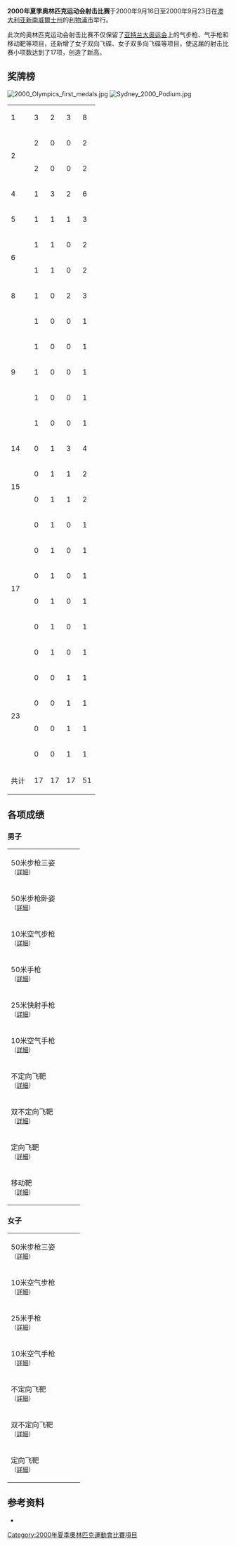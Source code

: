 {{2000年夏季奥林匹克运动会射击比赛}}
'''2000年夏季奥林匹克运动会射击比赛'''于2000年9月16日至2000年9月23日在[[澳大利亚|澳大利亚]][[新南威爾士州|新南威爾士州]]的[[利物浦市_(新南威尔士州)|利物浦市]]举行。

此次的奥林匹克运动会射击比赛不仅保留了[[1996年夏季奥林匹克运动会|亚特兰大奥运会]]上的气步枪、气手枪和移动靶等项目，还新增了女子双向飞碟、女子双多向飞碟等项目，使这届的射击比赛小项数达到了17项，创造了新高。

==奖牌榜==
[[Image:2000_Olympics_first_medals.jpg|thumb]]
[[Image:Sydney_2000_Podium.jpg|thumb]]

{|{{RankedMedalTable}}
|-
|1||align=left|{{flagIOCteam|CHN|2000年夏季}}||3||2||3||8
|-
|rowspan=2|2||align=left|{{flagIOCteam|BUL|2000年夏季}}||2||0||0||2
|-
             |align=left|{{flagIOCteam|SWE|2000年夏季}}||2||0||0||2
|-
|4||align=left|{{flagIOCteam|RUS|2000年夏季}}||1||3||2||6
|-
|5||align=left|{{flagIOCteam|AUS|2000年夏季}}||1||1||1||3
|-
|rowspan=2|6||align=left|{{flagIOCteam|FRA|2000年夏季}}||1||1||0||2
|-
             |align=left|{{flagIOCteam|GBR|2000年夏季}}||1||1||0||2
|-
|8||align=left|{{flagIOCteam|USA|2000年夏季}}||1||0||2||3
|-
|rowspan=5|9||align=left|{{flagIOCteam|AZE|2000年夏季}}||1||0||0||1
|-
             |align=left|{{flagIOCteam|LTU|2000年夏季}}||1||0||0||1
|-
             |align=left|{{flagIOCteam|POL|2000年夏季}}||1||0||0||1
|-
             |align=left|{{flagIOCteam|SLO|2000年夏季}}||1||0||0||1
|-
             |align=left|{{flagIOCteam|UKR|2000年夏季}}||1||0||0||1
|-
|14||align=left|{{flagIOCteam|BLR|2000年夏季}}||0||1||3||4
|-
|rowspan=2|15||align=left|{{flagIOCteam|CZE|2000年夏季}}||0||1||1||2
|-
              |align=left|{{flagIOCteam|ITA|2000年夏季}}||0||1||1||2
|-
|rowspan=6|17||align=left|{{flagIOCteam|DEN|2000年夏季}}||0||1||0||1
|-
              |align=left|{{flagIOCteam|FIN|2000年夏季}}||0||1||0||1
|-
              |align=left|{{flagIOCteam|KOR|2000年夏季}}||0||1||0||1
|-
              |align=left|{{flagIOCteam|MDA|2000年夏季}}||0||1||0||1
|-
              |align=left|{{flagIOCteam|SUI|2000年夏季}}||0||1||0||1
|-
              |align=left|{{flagIOCteam|YUG|2000年夏季}}||0||1||0||1
|-
|rowspan=4|23||align=left|{{flagIOCteam|HUN|2000 年夏季}}||0||0||1||1
|-
              |align=left|{{flagIOCteam|NOR|2000年夏季}}||0||0||1||1
|-
              |align=left|{{flagIOCteam|KUW|2000年夏季}}||0||0||1||1
|-
              |align=left|{{flagIOCteam|ROU|2000年夏季}}||0||0||1||1
|-
!colspan=2|共计||17||17||17||51
|}

==各项成绩==
===男子===
{| {{MedalistTable|type=项目}}
|-
| 50米步枪三姿<br><small>（[[2000年夏季奥林匹克运动会射击比赛－男子50米步枪三姿|詳細]]）</small>
| {{flagIOCmedalist|[[莱蒙德·德贝维奇|莱蒙德·德贝维奇]]|SLO|2000年夏季}}
| {{flagIOCmedalist|[[尤哈·希尔维|尤哈·希尔维]]|FIN|2000年夏季}}
| {{flagIOCmedalist|[[哈拉尔德·斯登瓦格|哈拉尔德·斯登瓦格]]|NOR|2000年夏季}}
|-
| 50米步枪卧姿 <br><small>（[[2000年夏季奥林匹克运动会射击比赛－男子50米步枪卧姿|詳細]]）</small>
| {{flagIOCmedalist|[[约纳斯·埃德曼|约纳斯·埃德曼]]|SWE|2000年夏季}}
| {{flagIOCmedalist|[[托尔本·格里梅尔|托尔本·格里梅尔]]|DEN|2000年夏季}}
| {{flagIOCmedalist|[[谢尔盖·马尔蒂诺夫|谢尔盖·马尔蒂诺夫]]|BLR|2000年夏季}}
|-
| 10米空气步枪<br><small>（[[2000年夏季奥林匹克运动会射击比赛－男子10米空气步枪|詳細]]）</small>
| {{flagIOCmedalist|[[蔡亚林|蔡亚林]]|CHN|2000年夏季}}
| {{flagIOCmedalist|[[阿尔特姆·哈吉比科夫|阿尔特姆·哈吉比科夫]]|RUS|2000年夏季}}
| {{flagIOCmedalist|[[叶夫根尼·阿伦尼科夫|叶夫根尼·阿伦尼科夫]]|RUS|2000年夏季}}
|-
| 50米手枪 <br><small>（[[2000年夏季奥林匹克运动会射击比赛－男子50米手枪|詳細]]）</small>
| {{flagIOCmedalist|[[塔纽·基里亚科夫|塔纽·基里亚科夫]]|BUL|2000年夏季}}
| {{flagIOCmedalist|[[伊戈尔·巴辛斯基|伊戈尔·巴辛斯基]]|BLR|2000年夏季}}
| {{flagIOCmedalist|[[马丁·滕克|马丁·滕克]]|CZE|2000年夏季}}
|-
| 25米快射手枪<br><small>（[[2000年夏季奥林匹克运动会射击比赛－男子25米快射手枪|詳細]]）</small>
| {{flagIOCmedalist|[[谢尔盖·阿里费伦科|谢尔盖·阿里费伦科]]|RUS|2000年夏季}}
| {{flagIOCmedalist|[[米切尔·安塞尔梅特|米切尔·安塞尔梅特]]|SUI|2000年夏季}}
| {{flagIOCmedalist|[[尤利安·拉伊恰|尤利安·拉伊恰]]|ROU|2000年夏季}}
|-
| 10米空气手枪 <br><small>（[[2000年夏季奥林匹克运动会射击比赛－男子10米空气手枪|詳細]]）</small>
| {{flagIOCmedalist|[[弗兰克·迪穆兰|弗兰克·迪穆兰]]|FRA|2000年夏季}}
| {{flagIOCmedalist|[[王义夫|王义夫]]|CHN|2000年夏季}}
| {{flagIOCmedalist|[[伊戈尔·巴辛斯基|伊戈尔·巴辛斯基]]|BLR|2000年夏季}}
|-
| 不定向飞靶<br><small>（[[2000年夏季奥林匹克运动会射击比赛－男子不定向飞靶|詳細]]）</small>
| {{flagIOCmedalist|[[迈克尔·戴蒙德|迈克尔·戴蒙德]]|AUS|2000年夏季}}
| {{flagIOCmedalist|[[伊安·皮尔|伊安·皮尔]]|GBR|2000年夏季}}
| {{flagIOCmedalist|[[乔瓦尼·佩列洛|乔瓦尼·佩列洛]]|ITA|2000年夏季}}
|-
| 双不定向飞靶<br><small>（[[2000年夏季奥林匹克运动会射击比赛－男子双不定向飞靶|詳細]]）</small>
| {{flagIOCmedalist|[[理查德·福尔兹|理查德·福尔兹]]|GBR|2000年夏季}}
| {{flagIOCmedalist|[[拉塞尔·马克|拉塞尔·马克]]|AUS|2000年夏季}}
| {{flagIOCmedalist|[[费海德·代哈尼|费海德·代哈尼]]|KUW|2000年夏季}}
|-
| 定向飞靶<br><small>（[[2000年夏季奥林匹克运动会射击比赛－男子定向飞靶|詳細]]）</small>
| {{flagIOCmedalist|[[米科拉·米尔切夫|米科拉·米尔切夫]]|UKR|2000年夏季}}
| {{flagIOCmedalist|[[佩特·马莱克|佩特·马莱克]]|CZE|2000年夏季}}
| {{flagIOCmedalist|[[詹姆斯·格里夫斯|詹姆斯·格里夫斯]]|USA|2000年夏季}}
|-
| 移动靶<br><small>（[[2000年夏季奥林匹克运动会射击比赛－男子50米移动靶|詳細]]）</small>
| {{flagIOCmedalist|[[杨凌|杨凌]]|CHN|2000年夏季}}
| {{flagIOCmedalist|[[奥列格·摩尔多万|奥列格·摩尔多万]]|MDA|2000年夏季}}
| {{flagIOCmedalist|[[牛志远|牛志远]]|CHN|2000年夏季}}
|}

===女子===
{| {{MedalistTable|type=项目}}
|-
| 50米步枪三姿<br><small>（[[2000年夏季奥林匹克运动会射击比赛－女子50米步枪三姿|詳細]]）</small>
| {{flagIOCmedalist|[[雷娜塔·毛厄尔-鲁然斯卡|雷娜塔·毛厄尔-鲁然斯卡]]|POL|2000年夏季}}
| {{flagIOCmedalist|[[塔吉扬娜·戈尔多比娜|塔吉扬娜·戈尔多比娜]]|RUS|2000年夏季}}
| {{flagIOCmedalist|[[玛利亚·菲克里斯托娃|玛利亚·菲克里斯托娃]]|RUS|2000年夏季}}
|-
| 10米空气步枪<br><small>（[[2000年夏季奥林匹克运动会射击比赛－女子10米空气步枪|詳細]]）</small>
| {{flagIOCmedalist|[[南希·约翰逊|南希·约翰逊]]|USA|2000 年夏季}}
| {{flagIOCmedalist|[[姜俏贤|姜俏贤]]|KOR|2000年夏季}}
| {{flagIOCmedalist|[[高静_(射击运动员)|高静]]|CHN|2000年夏季}}
|-
| 25米手枪<br><small>（[[2000年夏季奥林匹克运动会射击比赛－女子25米手枪|詳細]]）</small>
| {{flagIOCmedalist|[[玛利亚·格罗兹捷娃|玛利亚·格罗兹捷娃]]|BUL|2000年夏季}}
| {{flagIOCmedalist|[[陶璐娜|陶璐娜]]|CHN|2000年夏季}}
| {{flagIOCmedalist|[[洛丽塔·叶夫格列夫斯卡娅|洛丽塔·叶夫格列夫斯卡娅]]|BLR|2000年夏季}}
|-
| 10米空气手枪<br><small>（[[2000年夏季奥林匹克运动会射击比赛－女子10米空气手枪|詳細]]）</small>
| {{flagIOCmedalist|[[陶璐娜|陶璐娜]]|CHN|2000年夏季}}
| {{flagIOCmedalist|[[亚斯娜·舍卡里奇|亚斯娜·舍卡里奇]]|YUG|2000年夏季}}
| {{flagIOCmedalist|[[安妮玛丽·弗德尔|安妮玛丽·弗德尔]]|AUS|2000年夏季}}
|-
| 不定向飞靶<br><small>（[[2000年夏季奥林匹克运动会射击比赛－女子不定向飞靶|詳細]]）</small>
| {{flagIOCmedalist|[[戴娜·古金納維奇特|戴娜·古金納維奇特]]|LTU|2000年夏季}}
| {{flagIOCmedalist|[[德尔菲娜·雷奥|德尔菲娜·雷奥]]|FRA|2000年夏季}}
| {{flagIOCmedalist|[[高娥|高娥]]|CHN|2000年夏季}}
|-
| 双不定向飞靶<br><small>（[[2000年夏季奥林匹克运动会射击比赛－女子双不定向飞靶|詳細]]）</small>
| {{flagIOCmedalist|[[皮娅·汉森|皮娅·汉森]]|SWE|2000年夏季}}
| {{flagIOCmedalist|[[德博拉·杰利西奥|德博拉·杰利西奥]]|ITA|2000年夏季}}
| {{flagIOCmedalist|[[金伯丽·罗德|金伯丽·罗德]]|USA|2000年夏季}}
|-
| 定向飞靶<br><small>（[[2000年夏季奥林匹克运动会射击比赛－女子定向飞靶|詳細]]）</small>
| {{flagIOCmedalist|[[泽姆菲拉·梅夫塔赫特迪诺娃|泽姆菲拉·梅夫塔赫特迪诺娃]]|AZE|2000年夏季}}
| {{flagIOCmedalist|[[斯维特兰娜·德米娜|斯维特兰娜·德米娜]]|RUS|2000年夏季}}
| {{flagIOCmedalist|[[伊高伊·迪安瑙|伊高伊·迪安瑙]]|HUN|2000年夏季}}
|}

==参考资料==
{{refbegin}}
*{{cite book |title=Official Report of the XXVII Olympiad — Shooting |url=http://aafla.com/6oic/OfficialReports/2000/Masters/sh/SHresults.pdf |format=PDF |accessdate=2008-09-06 }}{{Dead link|date=2018年12月 |bot=InternetArchiveBot |fix-attempted=yes }}
{{refend}}

{{2000年夏季奥林匹克运动会比赛项目}}
{{奥林匹克运动会射击比赛}}

[[Category:2000年夏季奧林匹克運動會比賽項目|Category:2000年夏季奧林匹克運動會比賽項目]]